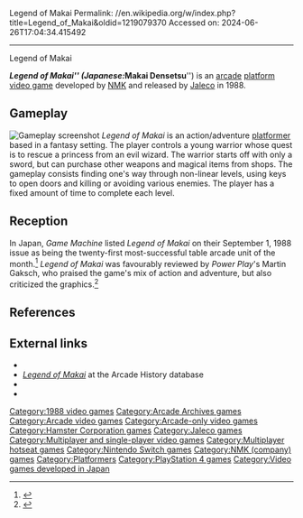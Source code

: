 Legend of Makai
Permalink: //en.wikipedia.org/w/index.php?title=Legend_of_Makai&oldid=1219079370
Accessed on: 2024-06-26T17:04:34.415492



------
Legend of Makai
{{Infobox video game
|title = Legend of Makai
|image = Legend of Makai flyer.png
|caption = Flyer for the original Japanese release
|developer =  [[NMK (company)|NMK]]
|publisher = [[Jaleco]]
|released = 1988
|genre = [[Platform game]]
|modes = Up to 2 players, alternating turns
|platforms = [[Arcade game|Arcade]]
|arcade system =
}}

'''''Legend of Makai''''' (Japanese: '''''Makai Densetsu''''') is an [[arcade game|arcade]] [[Platform game|platform]] [[video game]] developed by [[NMK (company)|NMK]] and released by [[Jaleco]] in 1988.

==Gameplay==

[[Image:Legend of Makai gameplay.png|thumb|left|Gameplay screenshot]]
''Legend of Makai'' is an action/adventure [[platform game|platformer]] based in a fantasy setting.  The player controls a young warrior whose quest is to rescue a princess from an evil wizard.  The warrior starts off with only a sword, but can purchase other weapons and magical items from shops.  The gameplay consists finding one's way through non-linear levels, using keys to open doors and killing or avoiding various enemies.  The player has a fixed amount of time to complete each level.

==Reception==
In Japan, ''Game Machine'' listed ''Legend of Makai'' on their September 1, 1988 issue as being the twenty-first most-successful table arcade unit of the month.<ref>{{cite magazine|title=Game Machine's Best Hit Games 25 - テーブル型TVゲーム機 (Table Videos)|magazine=[[:ja:ゲームマシン|Game Machine]]|issue=339|publisher=[[:ja:アミューズメント通信社|Amusement Press, Inc.]]|date=1 September 1988|page=21|lang=ja}}</ref> ''Legend of Makai'' was favourably reviewed by ''Power Play''<nowiki>'</nowiki>s Martin Gaksch, who praised the game's mix of action and adventure, but also criticized the graphics.<ref>{{cite news | url=https://archive.org/stream/Power.Play.N11.1989.02-KCz#page/n65/mode/2up/ | title=Legend of Makai| work=Power Play| date=February 1989 | accessdate=6 July 2015 | author=Gaksch, Martin | pages=66}}</ref>

==References==
{{reflist}}

==External links==
*{{KLOV game|id=8407}}
*[http://www.arcade-history.com/?page=detail&id=1370 ''Legend of Makai''] at the Arcade History database
*{{moby game|id=/legend-of-makai-}}
*{{IMDb title|2236590}}

[[Category:1988 video games]]
[[Category:Arcade Archives games]]
[[Category:Arcade video games]]
[[Category:Arcade-only video games]]
[[Category:Hamster Corporation games]]
[[Category:Jaleco games]]
[[Category:Multiplayer and single-player video games]]
[[Category:Multiplayer hotseat games]]
[[Category:Nintendo Switch games]]
[[Category:NMK (company) games]]
[[Category:Platformers]]
[[Category:PlayStation 4 games]]
[[Category:Video games developed in Japan]]